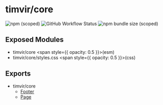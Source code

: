 
# timvir/core

![npm (scoped)](https://img.shields.io/npm/v/timvir/core?style=for-the-badge)
![GitHub Workflow Status](https://img.shields.io/github/workflow/status/timvir/timvir/Validate?style=for-the-badge)
![npm bundle size (scoped)](https://img.shields.io/bundlephobia/minzip/timvir/core?style=for-the-badge)

## Exposed Modules

- timvir/core <span style={{ opacity: 0.5 }}>(esm)</span>
- timvir/core/styles.css <span style={{ opacity: 0.5 }}>(css)</span>

## Exports

- timvir/core
  - [Footer](/docs/components/Footer)
  - [Page](/docs/components/Page)
